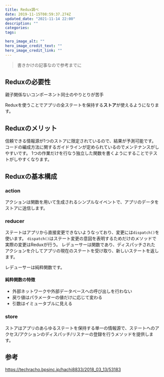 ```yaml
---
title: Redux調べ
date: 2019-11-15T08:59:37.274Z
updated_date: "2021-11-14 22:00"
description: ""
categories:
tags:

hero_image_alt: ""
hero_image_credit_text: ""
hero_image_credit_link: ""
---
```

> 書きかけの記事なので参考までに

## Reduxの必要性

親子関係ないコンポーネント同士のやりとりが苦手

Reduxを使うことでアプリの全ステートを保持する**ストア**が使えるようになります。

## Reduxのメリット

信頼できる情報源が1つのストアに限定されているので、結果が予測可能です。
コードの編成方法に関するガイドラインが定められているのでメンテナンスがしやすいです。
1つの作業だけを行なう独立した関数を書くようにすることでテストがしやすくなります。

## Reduxの基本構成

### action

アクションは関数を用いて生成されるシンプルなイベントで、アプリのデータをストアに送信します。

### reducer

ステートはアプリから直接変更できないようなっており、変更には`dispatch()`を使います。
`dispatch()`はステート変更の意図を表明するためだけのメソッドで実際の変更はReduxが行う。
レデューサーは関数であり、ディスパッチされたアクションを介してアプリの現在のステートを受け取り、新しいステートを返します。

レデューサーは純粋関数です。

#### 純粋関数の特徴

* 外部ネットワークや外部データベースへの呼び出しを行わない
* 戻り値はパラメーターの値だけに応じて変わる
* 引数はイミュータブルに見える

### store

ストアはアプリのあらゆるステートを保持する単一の情報源で、ステートへのアクセス/アクションのディスパッチ/リスナーの登録を行うメソッドを提供します。

## 参考

https://techracho.bpsinc.jp/hachi8833/2018_03_13/53183
